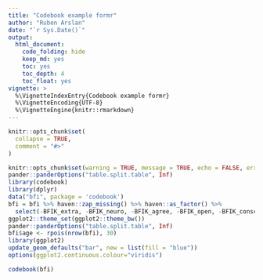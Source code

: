 ```yaml
---
title: "Codebook example formr"
author: "Ruben Arslan"
date: "`r Sys.Date()`"
output:
  html_document:
    code_folding: hide
    keep_md: yes
    toc: yes
    toc_depth: 4
    toc_float: yes
vignette: >
  %\VignetteIndexEntry{Codebook example formr}
  %\VignetteEncoding{UTF-8}
  %\VignetteEngine{knitr::rmarkdown}
---
```



```r
knitr::opts_chunk$set(
  collapse = TRUE,
  comment = "#>"
)
```


```r
knitr::opts_chunk$set(warning = TRUE, message = TRUE, echo = FALSE, error = TRUE)
pander::panderOptions("table.split.table", Inf)
library(codebook)
library(dplyr)
data("bfi", package = 'codebook')
bfi = bfi %>% haven::zap_missing() %>% haven::as_factor() %>% 
  select(-BFIK_extra, -BFIK_neuro, -BFIK_agree, -BFIK_open, -BFIK_consc)
ggplot2::theme_set(ggplot2::theme_bw())
pander::panderOptions("table.split.table", Inf)
bfi$age <- rpois(nrow(bfi), 30)
library(ggplot2)
update_geom_defaults("bar", new = list(fill = "blue"))
options(ggplot2.continuous.colour="viridis")
```

```r
codebook(bfi)
```

